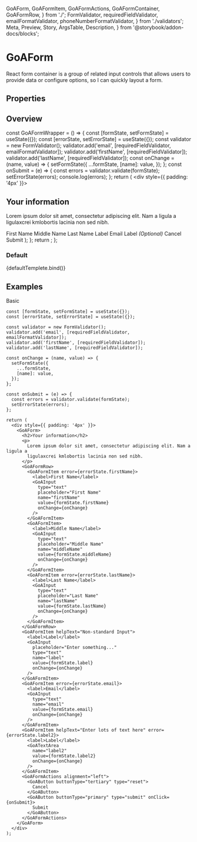   GoAForm,
  GoAFormItem,
  GoAFormActions,
  GoAFormContainer,
  GoAFormRow,
} from './';
  FormValidator,
  requiredFieldValidator,
  emailFormatValidator,
  phoneNumberFormatValidator,
} from './validators';
  Meta,
  Preview,
  Story,
  ArgsTable,
  Description,
} from '@storybook/addon-docs/blocks';


<Meta title="Experimental/Components/Form" component={GoAForm} />

# GoAForm

React form container is a group of related input controls that allows users to provide data or configure options, so I can quickly layout a form.

## Properties

<ArgsTable of={GoAForm} />

## Overview

  const GoAFormWrapper = () => {
    const [formState, setFormState] = useState({});
    const [errorState, setErrorState] = useState({});
    const validator = new FormValidator();
    validator.add('email', [requiredFieldValidator, emailFormatValidator]);
    validator.add('firstName', [requiredFieldValidator]);
    validator.add('lastName', [requiredFieldValidator]);
    const onChange = (name, value) => {
      setFormState({
        ...formState,
        [name]: value,
      });
    };
    const onSubmit = (e) => {
      const errors = validator.validate(formState);
      setErrorState(errors);
      console.log(errors);
    };
    return (
      <div style={{ padding: '4px' }}>
        <GoAForm>
          <h2>Your information</h2>
          <p>
            Lorem ipsum dolor sit amet, consectetur adipiscing elit. Nam a
            ligula a ligulaxcrei kmlobortis lacinia non sed nibh.
          </p>
          <GoAFormRow>
            <GoAFormItem error={errorState.firstName}>
              <label>First Name</label>
              <GoAInput
                type="text"
                placeholder="First Name"
                name="firstName"
                value={formState.firstName}
                onChange={onChange}
              />
            </GoAFormItem>
            <GoAFormItem>
              <label>Middle Name</label>
              <GoAInput
                type="text"
                placeholder="Middle Name"
                name="middleName"
                value={formState.middleName}
                onChange={onChange}
              />
            </GoAFormItem>
            <GoAFormItem error={errorState.lastName}>
              <label>Last Name</label>
              <GoAInput
                type="text"
                placeholder="Last Name"
                name="lastName"
                value={formState.lastName}
                onChange={onChange}
              />
            </GoAFormItem>
          </GoAFormRow>
          <GoAFormItem helpText="Non-standard Input">
            <label>Label</label>
            <GoAInput
              placeholder="Enter something..."
              type="text"
              name="label"
              value={formState.label}
              onChange={onChange}
            />
          </GoAFormItem>
          <GoAFormItem error={errorState.email} helpText="We won't spam you...">
            <label>Email</label>
            <GoAInput
              type="text"
              name="email"
              value={formState.email}
              onChange={onChange}
            />
          </GoAFormItem>
          <GoAFormItem
            helpText="Enter lots of text here"
            error={errorState.label2}
          >
            <label>
              Label <em>(Optional)</em>
            </label>
            <GoATextArea
              name="label2"
              value={formState.label2}
              onChange={onChange}
            />
          </GoAFormItem>
          <GoAFormActions alignment="left">
            <GoAButton buttonType="tertiary" type="reset">
              Cancel
            </GoAButton>
            <GoAButton buttonType="primary" type="submit" onClick={onSubmit}>
              Submit
            </GoAButton>
          </GoAFormActions>
        </GoAForm>
      </div>
    );
  };
  return <GoAFormWrapper />;
};

### Default

<Canvas>
  <Story name="Default" height="400px" args={{}}>
    {defaultTemplete.bind()}
  </Story>
</Canvas>

## Examples

Basic

```tsx
const [formState, setFormState] = useState({});
const [errorState, setErrorState] = useState({});

const validator = new FormValidator();
validator.add('email', [requiredFieldValidator, emailFormatValidator]);
validator.add('firstName', [requiredFieldValidator]);
validator.add('lastName', [requiredFieldValidator]);

const onChange = (name, value) => {
  setFormState({
    ...formState,
    [name]: value,
  });
};

const onSubmit = (e) => {
  const errors = validator.validate(formState);
  setErrorState(errors);
};

return (
  <div style={{ padding: '4px' }}>
    <GoAForm>
      <h2>Your information</h2>
      <p>
        Lorem ipsum dolor sit amet, consectetur adipiscing elit. Nam a ligula a
        ligulaxcrei kmlobortis lacinia non sed nibh.
      </p>
      <GoAFormRow>
        <GoAFormItem error={errorState.firstName}>
          <label>First Name</label>
          <GoAInput
            type="text"
            placeholder="First Name"
            name="firstName"
            value={formState.firstName}
            onChange={onChange}
          />
        </GoAFormItem>
        <GoAFormItem>
          <label>Middle Name</label>
          <GoAInput
            type="text"
            placeholder="Middle Name"
            name="middleName"
            value={formState.middleName}
            onChange={onChange}
          />
        </GoAFormItem>
        <GoAFormItem error={errorState.lastName}>
          <label>Last Name</label>
          <GoAInput
            type="text"
            placeholder="Last Name"
            name="lastName"
            value={formState.lastName}
            onChange={onChange}
          />
        </GoAFormItem>
      </GoAFormRow>
      <GoAFormItem helpText="Non-standard Input">
        <label>Label</label>
        <GoAInput
          placeholder="Enter something..."
          type="text"
          name="label"
          value={formState.label}
          onChange={onChange}
        />
      </GoAFormItem>
      <GoAFormItem error={errorState.email}>
        <label>Email</label>
        <GoAInput
          type="text"
          name="email"
          value={formState.email}
          onChange={onChange}
        />
      </GoAFormItem>
      <GoAFormItem helpText="Enter lots of text here" error={errorState.label2}>
        <label>Label</label>
        <GoATextArea
          name="label2"
          value={formState.label2}
          onChange={onChange}
        />
      </GoAFormItem>
      <GoAFormActions alignment="left">
        <GoAButton buttonType="tertiary" type="reset">
          Cancel
        </GoAButton>
        <GoAButton buttonType="primary" type="submit" onClick={onSubmit}>
          Submit
        </GoAButton>
      </GoAFormActions>
    </GoAForm>
  </div>
);
```
